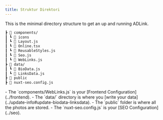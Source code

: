 ```yaml
---
title: Struktur Direktori
---
```


This is the minimal directory structure to get an up and running ADLink.

```bash filename="ADLink"
┣ 📂 components/
┃ ┗ 📁 icons
┃ ┗ 📄 Layout.js
┃ ┗ 📄 Online.tsx
┃ ┗ 📄 ReusableStyles.js
┃ ┗ 📄 Seo.js
┃ ┗ 📄 WebLinks.js
┣ 📂 data/
┃ ┗ 📄 BioData.js
┃ ┗ 📄 LinksData.js
┣ 📁 public
┣ 📄 nuxt-seo.config.js
```

<Callout type="info">
- The `components/WebLinks.js` is your [Frontend Configuration](../frontend).
- The `data/` directory is where you [write your data](../update-info#update-biodata-linksdata).
- The `public` folder is where all the photos are stored.
- The `nuxt-seo.config.js` is your [SEO Configuration](../seo).
</Callout>